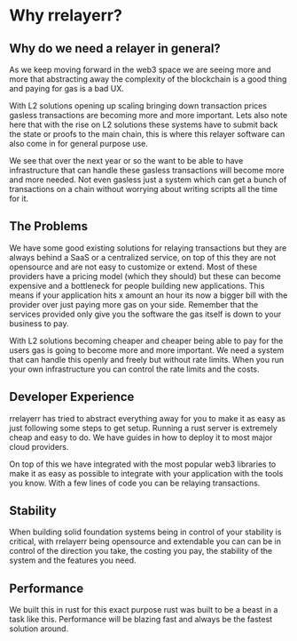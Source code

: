 # Why rrelayerr?

## Why do we need a relayer in general?

As we keep moving forward in the web3 space we are seeing more and more that abstracting away the complexity of the blockchain is a good thing and paying for gas is a bad UX.

With L2 solutions opening up scaling bringing down transaction prices gasless transactions are becoming more and more important. Lets also note here that with the rise on L2 solutions
these systems have to submit back the state or proofs to the main chain, this is where this relayer software can also come in for general purpose use.

We see that over the next year or so the want to be able to have infrastructure that can handle these gasless transactions will become more and more needed. Not even gasless just a system which
can get a bunch of transactions on a chain without worrying about writing scripts all the time for it.

## The Problems

We have some good existing solutions for relaying transactions but they are always behind a SaaS or a centralized service, on top of this they are not opensource and are not easy to customize or extend.
Most of these providers have a pricing model (which they should) but these can become expensive and a bottleneck for people building new applications. This means if your application hits x amount an hour
its now a bigger bill with the provider over just paying more gas on your side. Remember that the services provided only give you the software the gas itself is down to your business to pay.

With L2 solutions becoming cheaper and cheaper being able to pay for the users gas is going to become more and more important. We need a system that can handle this openly and freely but without rate limits.
When you run your own infrastructure you can control the rate limits and the costs.

## Developer Experience

rrelayerr has tried to abstract everything away for you to make it as easy as just following some steps to get setup. Running a rust server is extremely cheap and easy to do.
We have guides in how to deploy it to most major cloud providers.

On top of this we have integrated with the most popular web3 libraries to make it as easy as possible to integrate with your application with the tools you know.
With a few lines of code you can be relaying transactions.

## Stability

When building solid foundation systems being in control of your stability is critical, with rrelayerr being opensource and extendable you can can be in control of the direction you take, the costing you pay,
the stability of the system and the features you need.

## Performance

We built this in rust for this exact purpose rust was built to be a beast in a task like this. Performance will be blazing fast and always be the fastest solution around.
